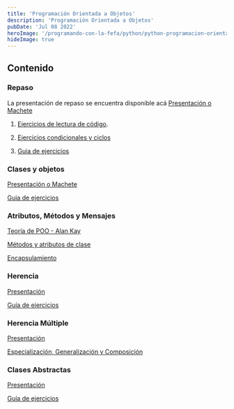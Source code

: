 ```yaml
---
title: 'Programación Orientada a Objetos'
description: 'Programación Orientada a Objetos'
pubDate: 'Jul 08 2022'
heroImage: '/programando-con-la-fefa/python/python-programacion-orientada-a-objetos.png'
hideImage: true
---
```


## Contenido


<TableOfContentDynamic collectionName="python" baseEntriesUrl="programacion-orientada-a-objetos" />

### Repaso

La presentación de repaso se encuentra disponible acá [Presentación o Machete](https://docs.google.com/presentation/d/1KLT3hNdyEvBjtdzKTzgodHxv-vCZ64NvnfKFGqAdBrg/edit?usp=drive_link)

1. [Ejercicios de lectura de código](https://docs.google.com/document/d/1JxYAYQ0PWcp7invMeFq_itVS8cnfFpsYHNCxQlucC14/edit?usp=sharing).

2. [Ejercicios condicionales y ciclos](https://docs.google.com/document/d/1bdYylwvMtuTB4sqGtcgg_FJFh30IpeQrZrUxDPwjQJY/edit?usp=drive_link)

3. [Guia de ejercicios](https://docs.google.com/document/d/1u8GZyj3OW-sHsCMCZ_krbLtDA_eXPNh3cT2XsG1uouY/edit?usp=drive_link)

### Clases y objetos

[Presentación o Machete](https://docs.google.com/presentation/d/1KCKFjDhpqwoIiFvGSDSCF31JF5_qYNv2aKqHOb7Y0Ak/edit?usp=drive_link)

[Guia de ejercicios](https://docs.google.com/document/d/1BFjIM4ZuOfxZMbaAaBboQicL6s4bpeJs6BZBXiwi0Io/edit?usp=sharing)

### Atributos, Métodos y Mensajes

[Teoría de POO - Alan Kay](https://docs.google.com/presentation/d/1RhifTkvv5HdVLp9OWjjV3eO4xHqdfxDz9qCi_CCDgzE/edit?usp=sharing)

[Métodos y atributos de clase](https://docs.google.com/presentation/d/1Np3Gl_-_UFvkLAWF6ZiYudvjATBXgkwl248juXiBO_8/edit?usp=sharing)

[Encapsulamiento](https://docs.google.com/presentation/d/19juNEzN-HFRGL-3nV9zGpagIR0mLb9qn-JCe-ydPu50/edit?usp=sharing)



### Herencia

[Presentación](https://docs.google.com/presentation/d/1Rb77isfIaKjjdcW5vkHIuQG_uasorWyA4ysfGGh1-j4/edit?usp=drive_link)

[Guía de ejercicios](https://docs.google.com/document/d/1bWPSZmJrBgu1igfMKu9My7CDIB0bo_xIS9XTx_Li-wM/edit?usp=drive_link)


### Herencia Múltiple

[Presentación](https://docs.google.com/presentation/d/1R1X1yjsXFYNXNreckmmGGQZT90vBPsT1nl2Rnp5zeXs/edit?usp=drive_link)

[Especialización, Generalización y Composición](https://docs.google.com/presentation/d/1FDcZZ3Cy9CqQqQnAhhjCwhzHZ-HyGCLIwoMKFv12kr4/edit?usp=drive_link)

### Clases Abstractas

[Presentación](https://docs.google.com/presentation/d/1F7K9fCqmxILOgpmphI3v9NqXSKpqX8ZBrsXxFsrNLes/edit?usp=sharing)

[Guía de ejercicios](https://docs.google.com/document/d/1AyDGKxE72beweTJCHBvV5RzNkYdDtR4U9BIdLiY0zhY/edit?usp=drive_link)

